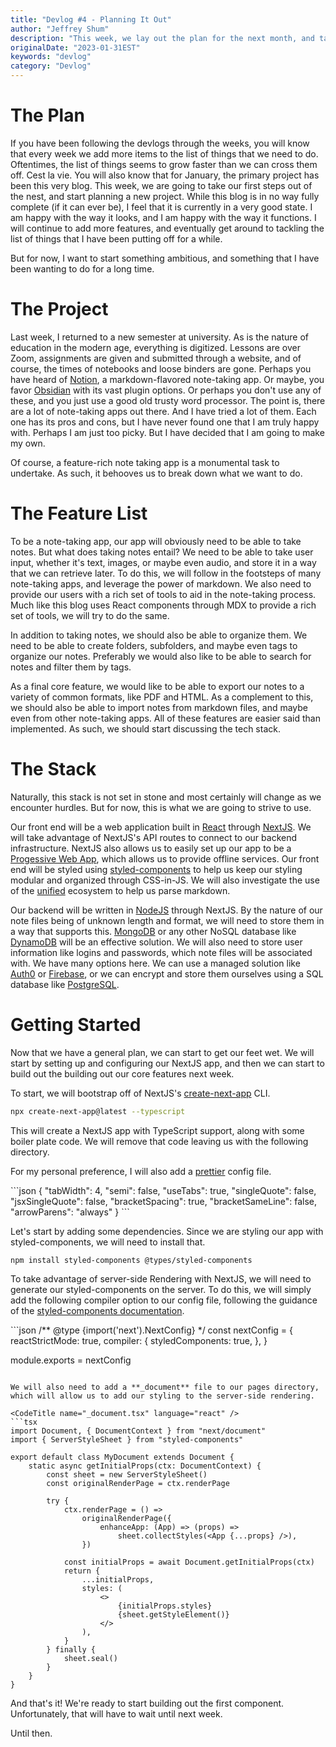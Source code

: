 ```yaml
---
title: "Devlog #4 - Planning It Out"
author: "Jeffrey Shum"
description: "This week, we lay out the plan for the next month, and take our first steps forward."
originalDate: "2023-01-31EST"
keywords: "devlog"
category: "Devlog"
---
```


# The Plan 

If you have been following the devlogs through the weeks, you will know that every week we add more items to the list of things that we need to do.
Oftentimes, the list of things seems to grow faster than we can cross them off. Cest la vie. 
You will also know that for January, the primary project has been this very blog.
This week, we are going to take our first steps out of the nest, and start planning a new project. 
While this blog is in no way fully complete (if it can ever be), I feel that it is currently in a very good state.
I am happy with the way it looks, and I am happy with the way it functions. 
I will continue to add more features, and eventually get around to tackling the list of things that I have been putting off for a while.

But for now, I want to start something ambitious, and something that I have been wanting to do for a long time.

# The Project 

Last week, I returned to a new semester at university. As is the nature of education in the modern age, everything is digitized.
Lessons are over Zoom, assignments are given and submitted through a website, and of course, the times of notebooks and loose binders are gone.
Perhaps you have heard of [Notion](https://www.notion.so/), a markdown-flavored note-taking app. Or maybe, you favor [Obsidian](https://obsidian.md/) with its vast plugin options.
Or perhaps you don't use any of these, and you just use a good old trusty word processor. The point is, there are a lot of note-taking apps out there.
And I have tried a lot of them. Each one has its pros and cons, but I have never found one that I am truly happy with. Perhaps I am just too picky.
But I have decided that I am going to make my own. 

Of course, a feature-rich note taking app is a monumental task to undertake. As such, it behooves us to break down what we want to do.

# The Feature List 

To be a note-taking app, our app will obviously need to be able to take notes. But what does taking notes entail?
We need to be able to take user input, whether it's text, images, or maybe even audio, and store it in a way that we can retrieve later.
To do this, we will follow in the footsteps of many note-taking apps, and leverage the power of markdown. We also need to provide our users with a rich set of tools to aid in the note-taking process.
Much like this blog uses React components through MDX to provide a rich set of tools, we will try to do the same.

In addition to taking notes, we should also be able to organize them. We need to be able to create folders, subfolders, and maybe even tags to organize our notes.
Preferably we would also like to be able to search for notes and filter them by tags.

As a final core feature, we would like to be able to export our notes to a variety of common formats, like PDF and HTML.
As a complement to this, we should also be able to import notes from markdown files, and maybe even from other note-taking apps.
All of these features are easier said than implemented. As such, we should start discussing the tech stack.

# The Stack 

Naturally, this stack is not set in stone and most certainly will change as we encounter hurdles. But for now, this is what we are going to strive to use.

Our front end will be a web application built in [React](https://reactjs.org/) through [NextJS](https://nextjs.org/).
We will take advantage of NextJS's API routes to connect to our backend infrastructure. NextJS also allows us to easily set up our app to be a [Progessive Web App](https://developer.mozilla.org/en-US/docs/Web/Progressive_web_apps), which allows us to provide offline services.
Our front end will be styled using [styled-components](https://styled-components.com/) to help us keep our styling modular and organized through CSS-in-JS.
We will also investigate the use of the [unified](https://unifiedjs.com/) ecosystem to help us parse markdown. 

Our backend will be written in [NodeJS](https://nodejs.org/en/) through NextJS. By the nature of our note files being of unknown length and format, we will need to store them in a way that supports this.
[MongoDB](https://www.mongodb.com/) or any other NoSQL database like [DynamoDB](https://aws.amazon.com/dynamodb/) will be an effective solution.
We will also need to store user information like logins and passwords, which note files will be associated with.
We have many options here. We can use a managed solution like [Auth0](https://auth0.com/) or [Firebase](https://firebase.google.com/), or we can encrypt and store them ourselves using a SQL database like [PostgreSQL](https://www.postgresql.org/).

# Getting Started 

Now that we have a general plan, we can start to get our feet wet. We will start by setting up and configuring our NextJS app, and then we can start to build out the building out our core features next week.

To start, we will bootstrap off of NextJS's [create-next-app](https://nextjs.org/docs/api-reference/create-next-app) CLI.

```bash
npx create-next-app@latest --typescript
```

This will create a NextJS app with TypeScript support, along with some boiler plate code. We will remove that code leaving us with the following directory.

<Directory name="app" expanded={true}>
    <Directory name="pages" />
    <Directory name="public" />
    <Directory name="styles" />
    <Directory name=".eslintrc.json" icon="/images/icons/languages/eslint.svg" />
    <Directory name=".gitignore" icon="/images/icons/languages/git.svg" />
    <Directory name="README.md" icon="/images/icons/languages/md.svg" />
    <Directory name="next.config.js" icon="/images/icons/languages/next.svg" />
    <Directory name="package-lock.json" icon="/images/icons/languages/npm.svg"/>
    <Directory name="package.json" icon="/images/icons/languages/npm.svg"/>
    <Directory name="tsconfig.json" icon="/images/icons/languages/tsconfig.svg" />
</Directory>
    
For my personal preference, I will also add a [prettier](https://prettier.io/) config file.

<CodeTitle name=".prettierrc" language="prettier" />
```json
{
    "tabWidth": 4,
    "semi": false,
    "useTabs": true,
    "singleQuote": false,
    "jsxSingleQuote": false,
    "bracketSpacing": true,
    "bracketSameLine": false,
    "arrowParens": "always"
}
```

Let's start by adding some dependencies. Since we are styling our app with styled-components, we will need to install that.

```bash
npm install styled-components @types/styled-components
```

To take advantage of server-side Rendering with NextJS, we will need to generate our styled-components on the server.
To do this, we will simply add the following compiler option to our config file, following the guidance of the [styled-components documentation](https://styled-components.com/docs/advanced#with-swc).

<CodeTitle name="next.config.js" language="next" />
```json
/** @type {import('next').NextConfig} */
const nextConfig = {
	reactStrictMode: true,
	compiler: {
		styledComponents: true,
	},
}

module.exports = nextConfig
```

We will also need to add a **_document** file to our pages directory, which will allow us to add our styling to the server-side rendering.

<CodeTitle name="_document.tsx" language="react" />
```tsx
import Document, { DocumentContext } from "next/document"
import { ServerStyleSheet } from "styled-components"

export default class MyDocument extends Document {
	static async getInitialProps(ctx: DocumentContext) {
		const sheet = new ServerStyleSheet()
		const originalRenderPage = ctx.renderPage

		try {
			ctx.renderPage = () =>
				originalRenderPage({
					enhanceApp: (App) => (props) =>
						sheet.collectStyles(<App {...props} />),
				})

			const initialProps = await Document.getInitialProps(ctx)
			return {
				...initialProps,
				styles: (
					<>
						{initialProps.styles}
						{sheet.getStyleElement()}
					</>
				),
			}
		} finally {
			sheet.seal()
		}
	}
}
```

And that's it! We're ready to start building out the first component. Unfortunately, that will have to wait until next week.

Until then.